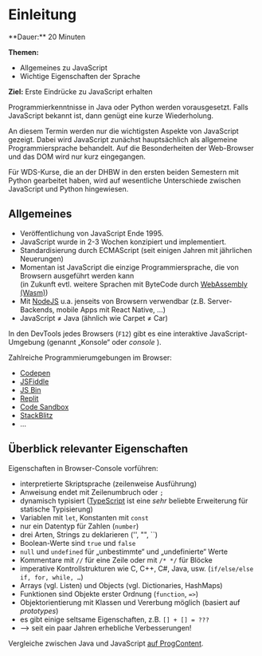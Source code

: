 
# Einleitung

<Callout>
  **Dauer:** 20 Minuten

  **Themen:**
  - Allgemeines zu JavaScript
  - Wichtige Eigenschaften der Sprache

  **Ziel:** Erste Eindrücke zu JavaScript erhalten
</Callout>

Programmierkenntnisse in Java oder Python werden vorausgesetzt.
Falls JavaScript bekannt ist, dann genügt eine kurze Wiederholung.

An diesem Termin werden nur die wichtigsten Aspekte von JavaScript
gezeigt. Dabei wird JavaScript zunächst hauptsächlich als 
allgemeine Programmiersprache behandelt. Auf die Besonderheiten 
der Web-Browser und das DOM wird nur kurz eingegangen.

Für WDS-Kurse, die an der DHBW in den ersten beiden Semestern mit 
Python gearbeitet haben, wird auf wesentliche Unterschiede 
zwischen JavaScript und Python hingewiesen.

## Allgemeines

- Veröffentlichung von JavaScript Ende 1995.
- JavaScript wurde in 2-3 Wochen konzipiert und implementiert. 
- Standardisierung durch ECMAScript (seit einigen Jahren mit jährlichen Neuerungen)
- Momentan ist JavaScript die einzige Programmiersprache, die von Browsern ausgeführt werden kann <br/> (in Zukunft evtl. weitere Sprachen mit ByteCode durch [WebAssembly (Wasm)](https://webassembly.org/))
- Mit [NodeJS](https://nodejs.org) u.a. jenseits von Browsern verwendbar (z.B. Server-Backends, mobile Apps mit React Native, …)
- JavaScript ≠ Java (ähnlich wie Carpet ≠ Car)

In den DevTools jedes Browsers (`F12`) gibt es eine 
interaktive JavaScript-Umgebung (genannt „Konsole“ oder _console_ ).

Zahlreiche Programmierumgebungen im Browser:

- [Codepen](https://codepen.io)
- [JSFiddle](https://jsfiddle.net/)
- [JS Bin](https://jsbin.com/)
- [Replit](https://replit.com)
- [Code Sandbox](https://codesandbox.io)
- [StackBlitz](https://stackblitz.com)
- …

## Überblick relevanter Eigenschaften

Eigenschaften in Browser-Console vorführen:

- interpretierte Skriptsprache (zeilenweise Ausführung)
- Anweisung endet mit Zeilenumbruch oder `;`
- dynamisch typisiert ([TypeScript](https://www.typescriptlang.org/) ist eine _sehr_ beliebte Erweiterung für statische Typisierung)
- Variablen mit `let`, Konstanten mit `const`
- nur ein Datentyp für Zahlen (`number`)
- drei Arten, Strings zu deklarieren ('', "", ``)
- Boolean-Werte sind `true` und `false`
- `null` und `undefined` für „unbestimmte“ und „undefinierte“ Werte
- Kommentare mit `//` für eine Zeile oder mit `/* */` für Blöcke
- imperative Kontrollstrukturen wie C, C++, C#, Java, usw. (`if/else/else if, for, while, …`)
- Arrays (vgl. Listen) und Objects (vgl. Dictionaries, HashMaps)
- Funktionen sind Objekte erster Ordnung (`function`, `=>`)
- Objektorientierung mit Klassen und Vererbung möglich (basiert auf  _prototypes_)
- es gibt einige seltsame Eigenschaften, z.B. `[] + [] = ???` 
- &xrarr; seit ein paar Jahren erhebliche Verbesserungen!

Vergleiche zwischen Java und JavaScript 
[auf ProgContent](https://www.progcontent.com/js-from-java/intro).